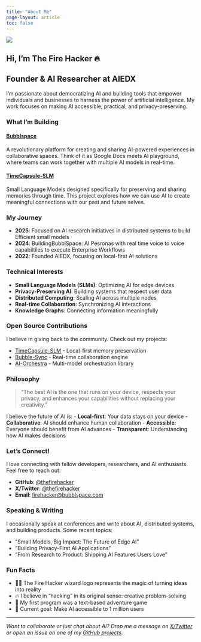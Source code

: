 ```yaml
---
title: "About Me"
page-layout: article
toc: false
---
```


::: {.about-container}
::: {.about-image}
![](assets/firehacker-logo.jpg){.profile-image}
:::

::: {.about-content}
# Hi, I'm The Fire Hacker 🔥

## Founder & AI Researcher at AIEDX

I'm passionate about democratizing AI and building tools that empower individuals and businesses to harness the power of artificial intelligence. My work focuses on making AI accessible, practical, and privacy-preserving.

### What I'm Building

#### [Bubblspace](https://bubblspace.com)
A revolutionary platform for creating and sharing AI-powered experiences in collaborative spaces. Think of it as Google Docs meets AI playground, where teams can work together with multiple AI models in real-time.

#### [TimeCapsule-SLM](https://timecapsule.bubblspace.com)
Small Language Models designed specifically for preserving and sharing memories through time. This project explores how we can use AI to create meaningful connections with our past and future selves.

### My Journey

- **2025**: Focused on  AI research initiatives in distributed systems to build Efficient small models
- **2024**: BuildingBubblSpace: AI Pesronas with real time voice to voice capabiltiles to execute Enterprise Workflows 
- **2022**: Founded AIEDX, focusing on local-first AI solutions

### Technical Interests

- **Small Language Models (SLMs)**: Optimizing AI for edge devices
- **Privacy-Preserving AI**: Building systems that respect user data
- **Distributed Computing**: Scaling AI across multiple nodes
- **Real-time Collaboration**: Synchronizing AI interactions
- **Knowledge Graphs**: Connecting information meaningfully

### Open Source Contributions

I believe in giving back to the community. Check out my projects:

- [TimeCapsule-SLM](https://github.com/aiedx/timecapsule-slm) - Local-first memory preservation
- [Bubble-Sync](https://github.com/bubblspace/bubble-sync) - Real-time collaboration engine
- [AI-Orchestra](https://github.com/bubblspace/ai-orchestra) - Multi-model orchestration library

### Philosophy

> "The best AI is the one that runs on your device, respects your privacy, and enhances your capabilities without replacing your creativity."

I believe the future of AI is:
- **Local-first**: Your data stays on your device
- **Collaborative**: AI should enhance human collaboration
- **Accessible**: Everyone should benefit from AI advances
- **Transparent**: Understanding how AI makes decisions

### Let's Connect!

I love connecting with fellow developers, researchers, and AI enthusiasts. Feel free to reach out:

- **GitHub**: [@thefirehacker](https://github.com/thefirehacker)
- **X/Twitter**: [@thefirehacker](https://x.com/thefirehacker)
- **Email**: [firehacker@bubblspace.com](mailto:firehacker@bubblspace.com)

### Speaking & Writing

I occasionally speak at conferences and write about AI, distributed systems, and building products. Some recent topics:

- "Small Models, Big Impact: The Future of Edge AI"
- "Building Privacy-First AI Applications"
- "From Research to Product: Shipping AI Features Users Love"

### Fun Facts

- 🧙‍♂️ The Fire Hacker wizard logo represents the magic of turning ideas into reality
- 🔥 I believe in "hacking" in its original sense: creative problem-solving
- 🌟 My first program was a text-based adventure game
- 🎯 Current goal: Make AI accessible to 1 million users

---

*Want to collaborate or just chat about AI? Drop me a message on [X/Twitter](https://x.com/thefirehacker) or open an issue on one of my [GitHub projects](https://github.com/thefirehacker).*
:::
:::
